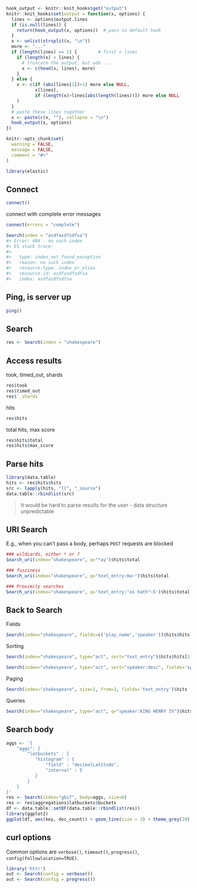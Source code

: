 ```r
hook_output <- knitr::knit_hooks$get("output")
knitr::knit_hooks$set(output = function(x, options) {
  lines <- options$output.lines
  if (is.null(lines)) {
    return(hook_output(x, options))  # pass to default hook
  }
  x <- unlist(strsplit(x, "\n"))
  more <- "..."
  if (length(lines) == 1) {        # first n lines
    if (length(x) > lines) {
      # truncate the output, but add ....
      x <- c(head(x, lines), more)
    }
  } else {
    x <- c(if (abs(lines[1])>1) more else NULL,
           x[lines],
           if (length(x)>lines[abs(length(lines))]) more else NULL
    )
  }
  # paste these lines together
  x <- paste(c(x, ""), collapse = "\n")
  hook_output(x, options)
})

knitr::opts_chunk$set(
  warning = FALSE,
  message = FALSE,
  comment = "#>"
)
```


```r
library(elastic)
```

## Connect

```r
connect()
```

connect with complete error messages

```r
connect(errors = "complete")
```

```r
Search(index = "asdfasdfsdfsa")
#> Error: 404 - no such index
#> ES stack trace:
#>
#>   type: index_not_found_exception
#>   reason: no such index
#>   resource.type: index_or_alias
#>   resource.id: asdfasdfsdfsa
#>   index: asdfasdfsdfsa
```

## Ping, is server up

```r
ping()
```

## Search

```r
res <- Search(index = "shakespeare")
```

## Access results

took, timed_out, shards

```r
res$took
res$timed_out
res$`_shards`
```

hits

```r
res$hits
```

total hits, max score

```r
res$hits$total
res$hits$max_score
```

## Parse hits

```r
library(data.table)
hits <- res$hits$hits
src <- lapply(hits, "[[", "_source")
data.table::rbindlist(src)
```

> It would be hard to parse results for the user - data structure unpredictable

## URI Search

E.g., when you can't pass a body, perhaps `POST` requests are blocked

```r
### wildcards, either * or ?
Search_uri(index="shakespeare", q="*ay")$hits$total

### fuzziness
Search_uri(index="shakespeare", q="text_entry:ma~")$hits$total

### Proximity searches
Search_uri(index="shakespeare", q='text_entry:"as hath"~5')$hits$total
```

## Back to Search

Fields

```r
Search(index="shakespeare", fields=c('play_name','speaker'))$hits$hits[[1]]
```

Sorting

```r
Search(index="shakespeare", type="act", sort="text_entry")$hits$hits[1:2]
```

```r
Search(index="shakespeare", type="act", sort="speaker:desc", fields='speaker')$hits$hits[1:2]
```

Paging

```r
Search(index="shakespeare", size=1, from=1, fields='text_entry')$hits
```

Queries

```r
Search(index="shakespeare", type="act", q="speaker:KING HENRY IV")$hits$total
```

## Search body

```r
aggs <- '{
    "aggs": {
        "latbuckets" : {
           "histogram" : {
               "field" : "decimalLatitude",
               "interval" : 5
           }
        }
    }
}'
res <- Search(index="gbif", body=aggs, size=0)
res <- res$aggregations$latbuckets$buckets
df <- data.table::setDF(data.table::rbindlist(res))
library(ggplot2)
ggplot(df, aes(key, doc_count)) + geom_line(size = 3) + theme_grey(20)
```

## curl options

Common options are `verbose()`, `timeout()`, `progress()`, `config(followlocation=TRUE)`.

```r
library('httr')
out <- Search(config = verbose())
out <- Search(config = progress())
```
